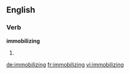 ==English==

===Verb===
'''immobilizing'''

# {{present participle of|immobilize}}

[[de:immobilizing]]
[[fr:immobilizing]]
[[vi:immobilizing]]